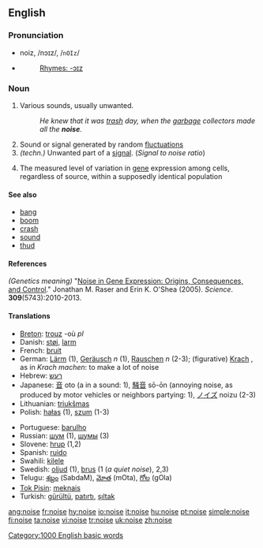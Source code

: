 ==English==

===Pronunciation===
*noiz, /nɔɪz/, /<tt>nOIz</tt>/
*{{audio|en-us-noise.ogg|Audio (US)}}
*:[[Rhymes:English:-ɔɪz|Rhymes: -ɔɪz]]

===Noun===
{{en-noun}}

# Various sounds, usually unwanted.
#: ''He knew that it was [[trash]] day, when the [[garbage]] collectors made all the '''noise'''.''
# Sound or signal generated by random [[fluctuation]]s
# ''(techn.)'' Unwanted part of a [[signal]]. (''Signal to noise ratio'')
# {{genetics}} The measured level of variation in [[gene]] expression among cells, regardless of source, within a supposedly identical population 

====See also====
* [[bang]]
* [[boom]]
* [[crash]]
* [[sound]]
* [[thud]]

====References====
''(Genetics meaning)'' "[http://www.sciencemag.org/cgi/content/abstract/309/5743/2010 Noise in Gene Expression: Origins, Consequences, and Control]." Jonathan M. Raser and Erin K. O'Shea (2005). ''Science''. '''309'''(5743):2010-2013.

====Translations====
{{top}}
*[[Breton]]: [[trouz]] {{m}} -où ''pl''
*Danish: [[støj]], [[larm]]
*French: [[bruit]] {{m}}
*German: [[Lärm]] {{m}} (1), [[Geräusch]] ''n'' (1), [[Rauschen]] ''n'' (2-3); (figurative) [[Krach]] {{m}}, as in ''Krach machen'': to make a lot of noise 
*Hebrew: [[רעש]] {{m}}
*Japanese: [[音]] oto (a in a sound: 1), [[騒音]] sō-ōn (annoying noise, as produced by motor vehicles or neighbors partying: 1), [[ノイズ]] noizu (2-3)
*Lithuanian: [[triukšmas]] {{m}}
*Polish: [[hałas]] {{m}} (1), [[szum]] {{m}} (1-3)
{{mid}}
*Portuguese: [[barulho]] {{m}}
*Russian: [[шум]] (1), [[шумы]] (3)
*Slovene: [[hrup]] {{m}} (1,2)
*Spanish: [[ruido]]
*Swahili: [[kilele]]
*Swedish: [[oljud]] {{n}} (1), [[brus]] (1 (''a quiet noise''), 2,3) {{n}}
*Telugu: [[శబ్దం]] (SabdaM), [[మోత]] (mOta), [[గోల]] (gOla)
*[[Tok Pisin]]: [[meknais]]
*Turkish: [[gürültü]], [[patırtı]], [[şıltak]]
{{bottom}}

[[Category:1000 English basic words]]

[[ang:noise]]
[[fr:noise]]
[[hy:noise]]
[[io:noise]]
[[it:noise]]
[[hu:noise]]
[[pt:noise]]
[[simple:noise]]
[[fi:noise]]
[[ta:noise]]
[[vi:noise]]
[[tr:noise]]
[[uk:noise]]
[[zh:noise]]